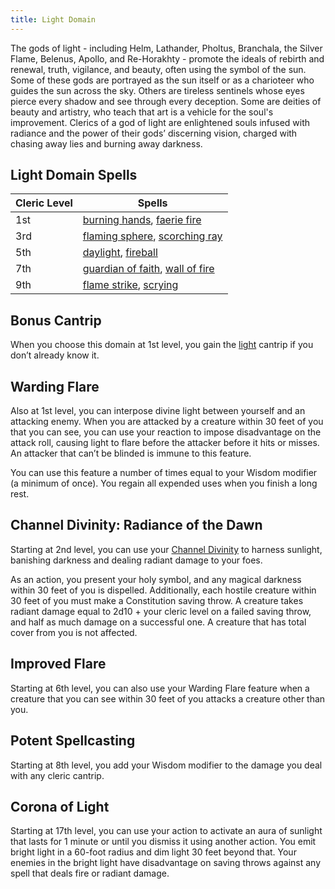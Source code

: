```yaml
---
title: Light Domain
---
```


The gods of light - including Helm, Lathander, Pholtus, Branchala, the Silver Flame, Belenus, Apollo, and Re-Horakhty - promote the ideals of rebirth and renewal, truth, vigilance, and beauty, often using the symbol of the sun. Some of these gods are portrayed as the sun itself or as a charioteer who guides the sun across the sky. Others are tireless sentinels whose eyes pierce every shadow and see through every deception. Some are deities of beauty and artistry, who teach that art is a vehicle for the soul's improvement. Clerics of a god of light are enlightened souls infused with radiance and the power of their gods’ discerning vision, charged with chasing away lies and burning away darkness.

## Light Domain Spells

| Cleric Level | Spells                                                                                                                         |
| ------------ | ------------------------------------------------------------------------------------------------------------------------------ |
| 1st          | [burning hands](/kompendium/dnd5/spells?name=burning+hands), [faerie fire](/kompendium/dnd5/spells?name=faerie+fire)           |
| 3rd          | [flaming sphere](/kompendium/dnd5/spells?name=flaming+sphere), [scorching ray](/kompendium/dnd5/spells?name=scorching+ray)     |
| 5th          | [daylight](/kompendium/dnd5/spells?name=daylight), [fireball](/kompendium/dnd5/spells?name=fireball)                           |
| 7th          | [guardian of faith](/kompendium/dnd5/spells?name=guardian+of+faith), [wall of fire](/kompendium/dnd5/spells?name=wall+of+fire) |
| 9th          | [flame strike](/kompendium/dnd5/spells?name=flame+strike), [scrying](/kompendium/dnd5/spells?name=scrying)                     |

## Bonus Cantrip

When you choose this domain at 1st level, you gain the [light](/kompendium/dnd5/spells?name=light) cantrip if you don’t already know it.

## Warding Flare

Also at 1st level, you can interpose divine light between yourself and an attacking enemy. When you are attacked by a creature within 30 feet of you that you can see, you can use your reaction to impose disadvantage on the attack roll, causing light to flare before the attacker before it hits or misses. An attacker that can’t be blinded is immune to this feature.

You can use this feature a number of times equal to your Wisdom modifier (a minimum of once). You regain all expended uses when you finish a long rest.

## Channel Divinity: Radiance of the Dawn

Starting at 2nd level, you can use your [Channel Divinity](/kompendium/dnd5/classes/cleric#channel-divinity) to harness sunlight, banishing darkness and dealing radiant damage to your foes.

As an action, you present your holy symbol, and any magical darkness within 30 feet of you is dispelled. Additionally, each hostile creature within 30 feet of you must make a Constitution saving throw. A creature takes radiant damage equal to 2d10 + your cleric level on a failed saving throw, and half as much damage on a successful one. A creature that has total cover from you is not affected.

## Improved Flare

Starting at 6th level, you can also use your <Link href="#warding-flare">Warding Flare</Link> feature when a creature that you can see within 30 feet of you attacks a creature other than you.

## Potent Spellcasting

Starting at 8th level, you add your Wisdom modifier to the damage you deal with any cleric cantrip.

## Corona of Light

Starting at 17th level, you can use your action to activate an aura of sunlight that lasts for 1 minute or until you dismiss it using another action. You emit bright light in a 60-foot radius and dim light 30 feet beyond that. Your enemies in the bright light have disadvantage on saving throws against any spell that deals fire or radiant damage.
